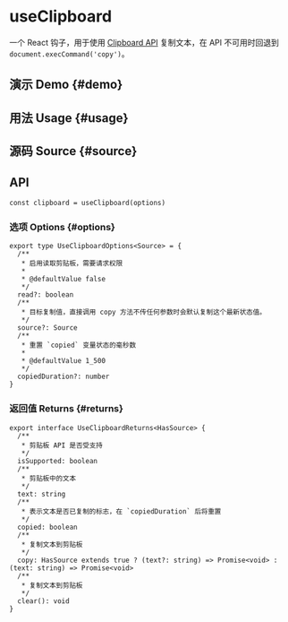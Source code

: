 # useClipboard


<HooksType category="Browser" isSupported />

一个 React 钩子，用于使用 [Clipboard API](https://developer.mozilla.org/zh-CN/docs/Web/API/Clipboard_API) 复制文本，在 API 不可用时回退到 `document.execCommand('copy')`。

## 演示 Demo \{#demo}


<App />

## 用法 Usage \{#usage}



## 源码 Source \{#source}


<Source />

## API

```tsx
const clipboard = useClipboard(options)
```

### 选项 Options \{#options}

```tsx
export type UseClipboardOptions<Source> = {
  /**
   * 启用读取剪贴板，需要请求权限
   *
   * @defaultValue false
   */
  read?: boolean
  /**
   * 目标复制值，直接调用 copy 方法不传任何参数时会默认复制这个最新状态值。
   */
  source?: Source
  /**
   * 重置 `copied` 变量状态的毫秒数
   *
   * @defaultValue 1_500
   */
  copiedDuration?: number
}
```

### 返回值 Returns \{#returns}

```tsx
export interface UseClipboardReturns<HasSource> {
  /**
   * 剪贴板 API 是否受支持
   */
  isSupported: boolean
  /**
   * 剪贴板中的文本
   */
  text: string
  /**
   * 表示文本是否已复制的标志，在 `copiedDuration` 后将重置
   */
  copied: boolean
  /**
   * 复制文本到剪贴板
   */
  copy: HasSource extends true ? (text?: string) => Promise<void> : (text: string) => Promise<void>
  /**
   * 复制文本到剪贴板
   */
  clear(): void
}
```
